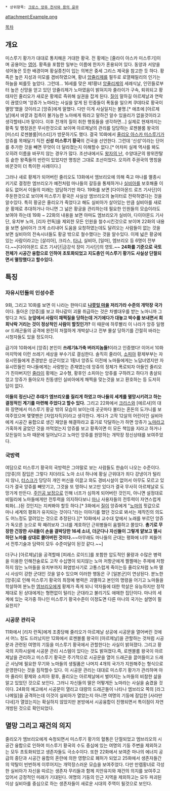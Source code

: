  * 상위항목: [[크로스 앙쥬 천사와 용의 윤무]]

attachment:Example.png

[[목차]]

== 개요 ==
미스루기 황가가 대대로 통치해온 거대한 황국. 전 황제는 [줄라이 아스카 미스루기]이며 공용어는 [[영어]]. 황족을 포함한 일부는 이름에 한자가 혼용되어 있다. 동양과 서양을 섞어놓은 듯한 배경이며 황실종친이 입는 의복은 중세 그리스 제국을 참고한 듯 하다. 황족은 높은 지성과 미모를 겸비하였으며, 황녀 [[앙쥬|앙쥴리제]]를 필두로 로열패밀리의 인기는 하늘을 찌를듯 높았다. 그런데... 16세를 맞은 제1황녀 [[앙쥬|앙쥴리제]]의 세례식날, 인민들로부터 높은 신망을 얻고 있던 앙쥴리제가 노마였음이 밝혀지자 줄라이가 구속, 퇴위되고 황태자인 줄리오가 새로운 황제로 즉위해 실권을 잡게 된다. [[질(크로스 앙쥬 천사와 용의 윤무)|질]]이 말하길 아르제날과 연락이 끊였으며 '앙쥬가 노마라는 사실을 알게 된 민중들이 폭동을 일으켜 쿠데타로 황국이 멸망'했을 것이라고 [앙쥬]에게 말했다. 다만 이게 사실일지는 불명.[* 애초에 [아르제날]에서 바깥과 접촉이 불가능한 노마에게 뭐라고 말하건 알수 있을리가 없을것이라고 생각할테니까 말이다. 이후 전개의 질이 취한 행동들을 생각하면...] 실제로 현재까지는 황족 및 행정권은 무사한것으로 보이며 아르제날의 관리를 담당하는 로젠블룸 왕국의 [미스티 로젠블룸|미스티]가 방문하기도 했다. 결국 10화에서 [[줄리오 아스카 미스루기]]가 앙쥬를 목매달기 직전 '''신성 미스루기 황국'''의 건국을 선언한다. 그런데 '신성'이라는 단어를 추가한 것을 빼면 무엇이 더 달라졌는지 이해할수 없다.[* 어차피 실제 역사를 봐도 오히려 이름을 바꾸지 않는 경우가 많다. 조선내에서도 [[왕자의 난]], 수양대군의 왕위찬탈 등 숱한 왕족들의 반란이 있었지만 명칭은 그대로 조선이었다. 오히려 주권국의 명칭을 바꾼것이 더 특이한 사례이다.]

그러나 새로 황제가 되어버린 줄리오도 13화에서 엠브리오에 의해 죽고 마나를 멸종시키기로 결정한 엠브리오가 예전처럼 마나들의 갈등을 통제하거나 [[실비아 이카루가 미스루기|실비아]]를 보호해줄 이유도 없어서 이들의 미래는 암담하기만 하다. 19화를 보면 [다이아몬드 로즈 기사단]이 주둔한것으로 보이며 미스루기 황국은 사실상 엠브리오의 놀이터로 전락하였다는 것을 알수있다. 특히 황궁은 줄리오가 죽었다고 해도 실비아가 살아있는 만큼 실비아를 새로운 황제로 추대하거나 아니면 그 넒은 황궁을 관리하는데 필요한 인원들의 모습이라도 보여야 하는데 19화 ~ 22화의 내용을 보면 아마도 엠브리오가 실비아, 다이아몬드 기사단, 유치부 노마, [리자 런독]을 제외한 모든 인원을 철수시킨것으로 보이며 22화의 내용을 보면 실비아가 크게 소리내어 도움을 요청하였는데도 달려오는 사람들이 없는 것을 보면 실비아의 전속시녀들도 황궁 밖으로 철수했다는 것을 알수있다. 이제 넓은 황궁에 있는 사람이라고는 [살리아], 크리스, [[타냐(크로스 앙쥬 천사와 용의 윤무)|타냐]], 실비아, [일마], 엠브리오 등 6명이 전부다.~~[다이아몬드 로즈 기사단|금강석 장미 기사단]의 영토.~~ '''24화를 기준으로 국토 전체가 시공간 융합으로 인하여 초토화되었고 지도층인 미스루기 황가도 사실상 단절되면서 멸망했다고 할수있다.'''

== 특징 ==
=== 자유시민들의 인성수준 ===
9화, 그리고 10화를 보면 이 나라는 한마디로 '''[[나뭇잎 마을]] 저리가라 수준의 개막장 국가'''이다. 돌아온 [앙쥬]를 보고 하나같이 괴물 취급하는 것은 차별대우를 받는 노마니까 그렇다고 쳐도 '''눈앞에서 사람이 채찍질을 당하는데 거기에다가 대놓고 박수를 보내면서 희희낙락 거리는 것이 정상적인 사람이 할짓인가?''' 이 때문에 하루빨리 이 나라가 앙쥬 일행 or 드래곤들의 공격에 완전히 처절하게 개박살나고 전부 몰살 당하기를 간절히 바라는 시청자들도 있을 정도이다.

급기야 10화에서 [앙쥬] 본인이 '''쓰레기&가축 버러지놈들!'''이라고 인증했다! 이어서 10화 마지막에 이런 쓰레기 세상을 부수기로 결심한다. 솔직히 줄라이, [[소피아 이카루가 미스루기|소피아]] 황제부부는 자유시민들에게 존경받은 성군이었고 1황녀 앙쥬도 이전에 노마들에게는 노답녀였지만 자유시민들인 마나들에게는 사랑받는 존재였는데 앙쥬의 정체가 폭로되자 아들인 줄리오가 친아버지인 [[줄라이 아스카 미스루기|줄라이]] 황제는 교수형, 황후인 소피아는 앙쥬를 구하려고 하다가 총살되었고 앙쥬가 돌아오자 친동생인 실비아에게 채찍을 맞는것을 보고 환호하는 등 도저히 답이 없다.

'''이들의 정신나간 추태가 엠브리오를 질리게 하였고 마나들의 세계를 멸망시키려고 하는 결정적인 계기를 마련해 주었다고 할수 있다.''' 그리고 22화에서 [[크리스(크로스 앙쥬 천사와 용의 윤무)|크리스]]와 [에르샤]의 대화 장면에서 미스루기 황궁 밖의 모습이 보이는데 곳곳마다 불타는 혼돈의 도가니를 보여주었으며 몇몇팬은 [자업자득]이라고 생각한다. 게다가 고작 12살의 어린이인 실비아에게 시공간 융합으로 생긴 재앙을 해결하라고 흉기로 닥달하는가 하면 앙쥬가 [[노마(크로스 앙쥬 천사와 용의 윤무)|노마]]라고 가혹하게 굴었던 것을 까먹었는지 앙쥬를 보고 황족이면 이 모든 책임을 지라고 하거나 모든일이 노마 때문에 일어났다고 노마인 앙쥬를 원망하는 개막장 정신상태를 보여주었다. 

=== 국방력 ===
여담으로 미스루기 황국의 국방력은 그야말로 보는 사람들도 한숨이 나오는 수준이다. [앙쥬]의 잠입은 그렇다 치더라도 노마 소녀 하나에 황실 근위대가 죄다 강냉이가 털리지 않나, [[터스크(크로스 앙쥬 천사와 용의 윤무)|터스크]]가 당당히 개인 머신을 이끌고 와도 경비시설이 없어서 아무도 모르고 있다가 결국 앙쥬를 빼앗기고, 그것을 또 멍하니 보고만 있다가 결국 무사히 아르제날로 도망가게 만든다. [[주인공 보정]]으로 인해 너프가 심하게 되어버린 것인지, 아니면 설정대로 비밀리에 노마들에게만 전투력을 의지하다보니 [[마나(크로스 앙쥬 천사와 용의 윤무)|마나]] 사용자들의 전투력이 자연스럽게 퇴화(...)된 것인지는 지켜봐야 할듯 하다.[* 3화에서 [[질(크로스 앙쥬 천사와 용의 윤무)|질]]이 앙쥬에게 "[[노마(크로스 앙쥬 천사와 용의 윤무)|노마]]의 핏값으로 마나 세계의 평화가 유지되는 것이다."라는 이야기를 했던 것으로 봐서는 제작진의 의도도 어느정도 깔려있는 것으로 추정된다.][* 10화에서 교수대 앞에서 노래를 부르던 앙쥬가 독오른 눈으로 팍 째려보자 그녀를 계호하던 근위병들이 움찔하고 쫄았다. '''총기로 무장한 건장한 사내들이 손을 결박당한 16세 소녀, 더군다나 자신들이 그렇게 얕보고 멸시하던 노마를 상대로 쫄아버린 것이다.'''~~아무래도 마나들의 군대는 평화에 너무 찌들어서 전투기술과 담력이 모두 수준미달이 된것 같다.~~]

더구나 [아르제날]을 공격할때 [피레스 로이드]를 포함한 압도적인 물량과 수많은 병력을 이용한 인해전술로도 고작 수십명이 되지않는 노마 저항군에게 쩔쩔매는 주제에 저항하지 않는 노마들을 유치부까지 화염방사기로 고통스럽게 죽이는등 줄리오처럼 노마 멸시 사상이 강한 군대인 것을 알수 있으며 이러한 행동은 구 [일본군]이 연상된다. 분노한 [앙쥬]로 인해 미스루기 황국의 최정예 병력은 괴멸하고 본인의 명령을 어기고 노마들을 학살하여 분노한 [[엠브리오(크로스 앙쥬 천사와 용의 윤무)|엠브리오]]에게 황제가 죽게 되니 약자들에 대한 학살은 유능하지만 정작 제대로 된 상대에게는 형편없이 털리는 군대라고 불리기도 애매한 집단이다. 마나의 세계에 있는 국가중 하나인 미스루기 황국수준이 이정도면 다른 마나의 국가는 설명이 필요한지?

=== 시공문 관리국 ===
11화에서 [리자 런독]에게 조종당해 줄리오가 아르제날 상공에 시공문을 열어버린 것에서 어느 정도 드러났지만 12화에서 로젠블룸 왕국이 [아르제날]을 관할하는 것처럼 시공문과 관련된 여명의 기둥을 미스루기 황국에서 관할한다는 사실이 밝혀졌다. 그리고 황국의 지하시설에 시공문 관리 시스템이 있다는 것도 밝혀졌다.즉, 로젠블룸 왕국이 아르제날을 관리하고 미스루기 황국은 주기적으로 시공문을 열어 드래곤을 끌어들이고 드래곤 사냥에 필요한 무기와 노마들의 생필품은 나머지 4개의 국가가 지원해주는 형식으로 운영한다는 것을 짐작할수 있다. 이 시공문 관리는 대대로 미스루기 황가가 관리하며 아마 줄라이 황제와 소피아 황후, 줄리오는 아르제날에서 벌어지는 노마들의 비참한 삶을 알고 있었던 것으로 보인다. 그러니 자신들의 딸은 어떻게든 노마라는 사실을 숨겼을 것이다. 24화의 예고에서 시공문이 열리고 대량의 드래곤들이 나타나 엠브리오 쪽의 [라그나메일]을 공격하는데 이것이 실비아가 열었는지 아니면 여명의 기둥에 잠입한 [사라만디네]가 열었는지는 확실하지 않았지만 본방에서 시공융합이 진행되면서 특이점이 자연개방된 것으로 확인되었다.

== 멸망 그리고 재건의 의지 ==
줄리오가 엠브리오에게 숙청되면서 미스루기 황가의 혈통은 단절되었고 엠브리오의 시공간 융합으로 인하여 미스루기 황국의 수도 중심에 있는 여명의 기둥 주변을 제외하고는 모두 초토화되었고 생존자들도 극소수이다. 또한 22화에서 보여준 마나의 에너지 공급의 중단과 시공간 융합의 혼란에 의한 영향으로 폐허가 되었고 25화에서 생존자들간의 약탈이 빈번하게 이루어지는 개막장스러운 모습을 보여주었다. 다만 만렙황녀로 각성한 실비아가 자신을 따르는 생존자 무리들과 함께 치안유지와 재건의 의지를 보여주고 있어서 긍정적인 미래가 기대된다. 여명의 기둥의 인근 지역을 제외하고는 모두 파괴된 이상 실비아를 중심으로 하는 생존자들이 새로운 시대의 주역이 될것으로 보인다.

